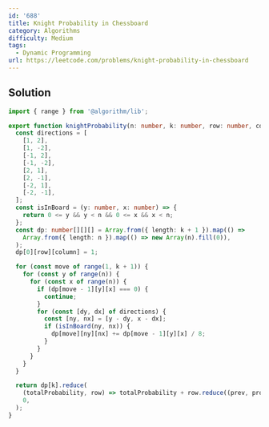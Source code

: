 ```yaml
---
id: '688'
title: Knight Probability in Chessboard
category: Algorithms
difficulty: Medium
tags:
  - Dynamic Programming
url: https://leetcode.com/problems/knight-probability-in-chessboard
---
```


## Solution

```typescript filename="solution.ts" copy
import { range } from '@algorithm/lib';

export function knightProbability(n: number, k: number, row: number, column: number): number {
  const directions = [
    [1, 2],
    [1, -2],
    [-1, 2],
    [-1, -2],
    [2, 1],
    [2, -1],
    [-2, 1],
    [-2, -1],
  ];
  const isInBoard = (y: number, x: number) => {
    return 0 <= y && y < n && 0 <= x && x < n;
  };
  const dp: number[][][] = Array.from({ length: k + 1 }).map(() =>
    Array.from({ length: n }).map(() => new Array(n).fill(0)),
  );
  dp[0][row][column] = 1;

  for (const move of range(1, k + 1)) {
    for (const y of range(n)) {
      for (const x of range(n)) {
        if (dp[move - 1][y][x] === 0) {
          continue;
        }
        for (const [dy, dx] of directions) {
          const [ny, nx] = [y - dy, x - dx];
          if (isInBoard(ny, nx)) {
            dp[move][ny][nx] += dp[move - 1][y][x] / 8;
          }
        }
      }
    }
  }

  return dp[k].reduce(
    (totalProbability, row) => totalProbability + row.reduce((prev, prob) => prev + prob, 0),
    0,
  );
}
```

